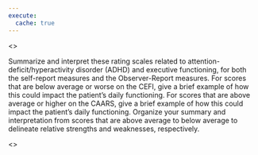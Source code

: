 ```yaml
---
execute:
  cache: true
---
```


<<PROMPT>>

Summarize and interpret these rating scales related to attention-deficit/hyperactivity disorder (ADHD) and executive functioning, for both the self-report measures and the Observer-Report measures. For scores that are below average or worse on the CEFI, give a brief example of how this could impact the patient's daily functioning. For scores that are above average or higher on the CAARS, give a brief example of how this could impact the patient's daily functioning. Organize your summary and interpretation from scores that are above average to below average to delineate relative strengths and weaknesses, respectively.

<<START>>
